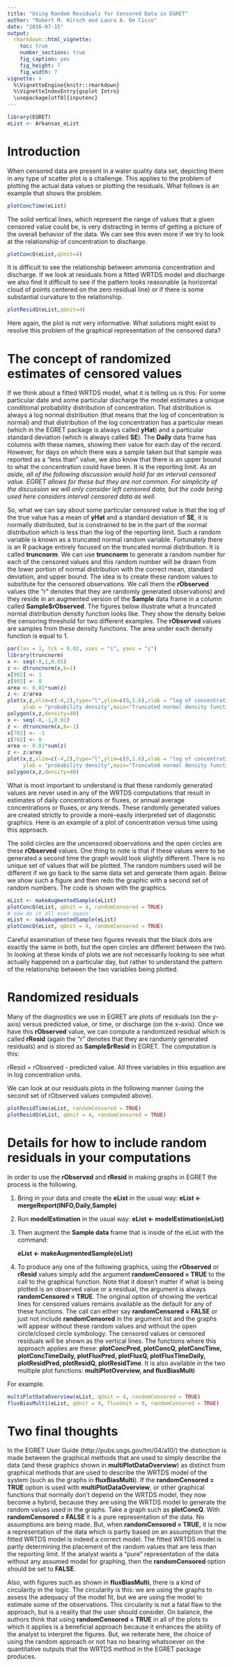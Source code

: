 ```yaml
---
title: "Using Random Residuals for Censored Data in EGRET"
author: "Robert M. Hirsch and Laura A. De Cicco"
date: "2016-07-15"
output: 
  rmarkdown::html_vignette:
    toc: true
    number_sections: true
    fig_caption: yes
    fig_height: 7
    fig_width: 7
vignette: >
  %\VignetteEngine{knitr::rmarkdown}
  %\VignetteIndexEntry{gsplot Intro}
  \usepackage[utf8]{inputenc}
---
```



```r
library(EGRET)
eList <- Arkansas_eList
```

# Introduction

When censored data are present in a water quality data set, depicting them in any type of scatter plot is a challenge.  This applies to the problem of plotting the actual data values or plotting the residuals. What follows is an example that shows the problem.

```r
plotConcTime(eList)
```

The solid vertical lines, which represent the range of values that a given censored value could be, is very distracting in terms of getting a picture of the overall behavior of the data.  We can see this even more if we try to look at the relationship of concentration to discharge.
 
```r
plotConcQ(eList,qUnit=4)
``` 

It is difficult to see the relationship between ammonia concentration and discharge.  If we look at residuals from a fitted WRTDS model and discharge we also find it difficult to see if the pattern looks reasonable (a horizontal cloud of points centered on the zero residual line) or if there is some substantial curvature to the relationship.

```r
plotResidQ(eList,qUnit=4)
```

Here again, the plot is not very informative.  What solutions might exist to resolve this problem of the graphical representation of the censored data?

# The concept of randomized estimates of censored values

If we think about a fitted WRTDS model, what it is telling us is this:  For some particular date and some particular discharge the model estimates a unique conditional probability distribution of concentration.  That distribution is always a log normal distribution (that means that the log of concentration is normal) and that distribution of the log concentration has a particular mean (which in the EGRET package is always called **yHat**) and a particular standard deviation (which is always called **SE**).  The **Daily** data frame has columns with these names, showing their value for each day of the record.  However, for days on which there was a sample taken but that sample was reported as a "less than" value, we also know that there is an upper bound to what the concentration could have been.  It is the reporting limit.  *As an aside, all of the following discussion would hold for an interval censored value.  EGRET allows for these but they are not common.  For simplicity of the discussion we will only consider left censored data, but the code being used here considers interval censored data as well.*

So, what we can say about some particular censored value is that the log of the true value has a mean of **yHat** and a standard deviation of **SE**, it is normally distributed, but is constrained to be in the part of the normal distribution which is less than the log of the reporting limit.  Such a random variable is known as a truncated normal random variable.  Fortunately there is an R package entirely focused on the truncated normal distribution.  It is called **truncnorm**.  We can use **truncnorm** to generate a random number for each of the censored values and this random number will be drawn from the lower portion of normal distribution with the correct mean, standard deviation, and upper bound.  The idea is to create these random values to substitute for the censored observations.  We call them the **rObserved** values (the "r" denotes that they are randomly generated observations) and they reside in an augmented version of the **Sample** data frame in a column called **Sample$rObserved**.  The figures below illustrate what a truncated normal distribution density function looks like.  They show the density below the censoring threshold for two different examples.  The **rObserved** values are samples from these density functions.  The area under each density function is equal to 1.  

```r
par(las = 1, tck = 0.02, xaxs = "i", yaxs = "i")
library(truncnorm)
x <- seq(-8,1,0.01)
z <- dtruncnorm(x,b=1)
x[902] <- 1
z[902] <- 0
area <- 0.01*sum(z)
z <- z/area
plot(x,z,xlim=c(-4,2),type="l",ylim=c(0,1.6),xlab = "log of concentration",
     ylab = "probability density",main="Truncated normal density function\nfor the log of concentration, mean 0, standard deviation 1\ncensoring threshold is at +1 log units",cex.main=1.1)
polygon(x,z,density=40)
x <- seq(-8,-1,0.01)
z <- dtruncnorm(x,b=-1)
x[702] <- -1
z[702] <- 0
area <- 0.01*sum(z)
z <- z/area
plot(x,z,xlim=c(-4,2),type="l",ylim=c(0,1.6),xlab = "log of concentration",
     ylab = "probability density",main="Truncated normal density function\nfor the log of concentration, mean 0, standard deviation 1\ncensoring threshold is at -1 log units",cex.main=1.1)
polygon(x,z,density=40)
```

What is most important to understand is that these randomly generated values are never used in any of the WRTDS computations that result in estimates of daily concentrations or fluxes, or annual average concentrations or fluxes, or any trends.  These randomly generated values are created strictly to provide a more-easily interpreted set of diagonstic graphics.  Here is an example of a plot of concentration versus time using this approach.  

The solid circles are the uncensored observations and the open circles are these **rObserved** values.  One thing to note is that if these values were to be generated a second time the graph would look slightly different.  There is no unique set of values that will be plotted.  The random numbers used will be different if we go back to the same data set and generate them again.  Below we show such a figure and then redo the graphic with a second set of random numbers.  The code is shown with the graphics.

```r
eList <- makeAugmentedSample(eList)
plotConcQ(eList, qUnit = 4, randomCensored = TRUE)
# now do it all over again
eList <- makeAugmentedSample(eList)
plotConcQ(eList, qUnit = 4, randomCensored = TRUE)
```

Careful examination of these two figures reveals that the black dots are exactly the same in both, but the open circles are different between the two.  In looking at these kinds of plots we are not necessarily looking to see what actually happened on a particular day, but rather to understand the pattern of the relationship between the two variables being plotted. 

# Randomized residuals

Many of the diagnostics we use in EGRET are plots of residuals (on the y-axis) versus predicted value, or time, or discharge (on the x-axis).  Once we have this **rObserved** value, we can compute a randomized residual which is called **rResid** (again the "r" denotes that they are randomly generated residuals) and is stored as **Sample$rResid** in EGRET.  The computation is this:

rResid = rObserved - predicted value.  All three variables in this equation are in log concentration units.  

We can look at our residuals plots in the following manner (using the second set of rObserved values computed above).

```r
plotResidTime(eList, randomCensored = TRUE)
plotResidQ(eList, qUnit = 4, randomCensored = TRUE)
```

# Details for how to include random residuals in your computations

In order to use the **rObserved** and **rResid** in making graphs in EGRET the process is the following.

1. Bring in your data and create the **eList** in the usual way: **eList <- mergeReport(INFO,Daily,Sample)**
2. Run **modelEstimation** in the usual way: **eList <- modelEstimation(eList)**
3. Then augment the **Sample data** frame that is inside of the eList with the command:

      **eList <- makeAugmentedSample(eList)**
      
4. To produce any one of the following graphics, using the **rObserved** or **rResid** values simply add the argument **randomCensored = TRUE** to the call to the graphical function.  Note that it doesn't matter if what is being plotted is an observed value or a residual, the argument is always **randomCensored = TRUE**.  The original option of showing the vertical lines for censored values remains available as the default for any of these functions.  The call can either say **randomCensored = FALSE** or just not include **randomCensored** in the argument list and the graphs will appear without these random values and without the open circle/closed circle symbology.  The censored values or censored residuals will be shown as the vertical lines.  The functions where this approach applies are these: **plotConcPred, plotConcQ, plotConcTime, plotConcTimeDaily, plotFluxPred, plotFluxQ, plotFluxTImeDaily, plotResidPred, plotResidQ, plotResidTime**.  It is also available in the two multiple plot functions: **multiPlotOverview, and fluxBiasMulti**

For example.

```r
multiPlotDataOverview(eList, qUnit = 4, randomCensored = TRUE)
fluxBiasMulti(eList, qUnit = 4, fluxUnit = 9, randomCensored = TRUE)
```

# Two final thoughts

In the EGRET User Guide (http://pubs.usgs.gov/tm/04/a10/) the distinction is made between the graphical methods that are used to simply describe the data (and these graphics shown in **multiPlotDataOverview**) as distinct from graphical methods that are used to describe the WRTDS model of the system (such as the graphs in **fluxBiasMulti**).  If the **randomCensored = TRUE** option is used with **multiPlotDataOverview**, or other graphical functions that normally don't depend on the WRTDS model, they now become a hybrid, because they are using the WRTDS model to generate the random values used in the graphs.  Take a graph such as **plotConcQ**.  With **randomCensored = FALSE** it is a pure representation of the data.  No assumptions are being made.  But, when **randomCensored = TRUE**, it is now a representation of the data which is partly based on an assumption that the fitted WRTDS model is indeed a correct model. The fitted WRTDS model is partly determining the placement of the random values that are less than the reporting limit. If the analyst wants a "pure" representation of the data without any assumed model for graphing, then the **randomCensored** option should be set to **FALSE**.  

Also, with figures such as shown in **fluxBiasMulti**, there is a kind of circularity in the logic.  The circularity is this: we are using the graphs to assess the adequacy of the model fit, but we are using the model to estimate some of the observations.  This circularity is not a fatal flaw to the approach, but is a reality that the user should consider.  On balance, the authors think that using **randomCensored = TRUE** in all of the plots to which it applies is a beneficial approach because it enhances the ability of the analyst to interpret the figures.  But, we reiterate here, the choice of using the random approach or not has no bearing whatsoever on the quantitative outputs that the WRTDS method in the EGRET package produces.
